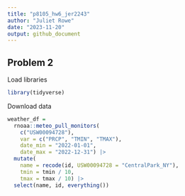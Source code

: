 ```yaml
---
title: "p8105_hw6_jer2243"
author: "Juliet Rowe"
date: "2023-11-20"
output: github_document
---
```


## Problem 2

Load libraries
```r
library(tidyverse)
```


Download data
```r
weather_df = 
  rnoaa::meteo_pull_monitors(
    c("USW00094728"),
    var = c("PRCP", "TMIN", "TMAX"), 
    date_min = "2022-01-01",
    date_max = "2022-12-31") |>
  mutate(
    name = recode(id, USW00094728 = "CentralPark_NY"),
    tmin = tmin / 10,
    tmax = tmax / 10) |>
  select(name, id, everything())
```

